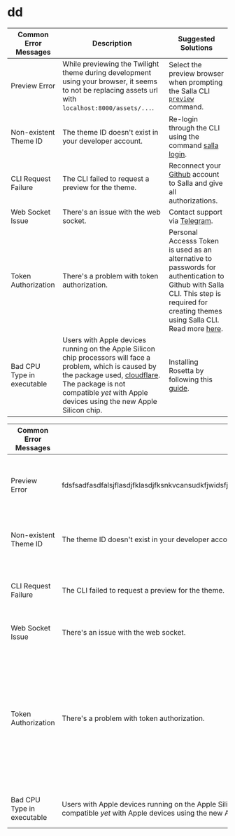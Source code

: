 # dd
| Common Error Messages | Description | Suggested Solutions |
| --- | --- | --- |
| Preview Error | While previewing the Twilight theme during development using your browser, it seems to not be replacing assets url with `localhost:8000/assets/...`. | Select the preview browser when prompting the Salla CLI [`preview`](doc-422776?nav=01HNA8QHCPJTCY5VSEZ616JCAK) command. |
| Non-existent Theme ID | The theme ID doesn't exist in your developer account. | Re-login through the CLI using the command [salla login](doc-422762?nav=01HNA8QHCPJTCY5VSEZ616JCAK). |
| CLI Request Failure | The CLI failed to request a preview for the theme. | Reconnect your [Github](https://github.com/) account to Salla and give all authorizations. |
| Web Socket Issue | There's an issue with the web socket. | Contact support via [Telegram](https://t.me/SallaSupportBot). |
| Token Authorization | There's a problem with token authorization. | Personal Accesss Token is used as an alternative to passwords for authentication to Github with Salla CLI. This step is required for creating themes using Salla CLI. Read more [here](doc-422769?nav=01HNA8QHCPJTCY5VSEZ616JCAK).  |
| Bad CPU Type in executable | Users with Apple devices running on the Apple Silicon chip processors will face a problem, which is caused by the package used, [cloudflare](https://www.npmjs.com/package/cloudflare). The package is not compatible *yet* with Apple devices using the new Apple Silicon chip. | Installing Rosetta by following this [guide](doc-422761?nav=01HNA8QHCPJTCY5VSEZ616JCAK). 



| Common Error Messages | Description | Suggested Solutions |
| --- | --- | --- |
| Preview Error | fdsfsadfasdfalsjflasdjfklasdjfksnkvcansudkfjwidsfjaosifjdiosfmnadskifjaoisdfjaosdfjiasdjfoadsjfmoasdjfaosdmfcadlsfjaosdfmcodsaijfoaisjfasodfjasodjfasdjfosdfjoads| Select the preview browser when prompting the Salla CLI [`preview`](doc-422776?nav=01HNA8QHCPJTCY5VSEZ616JCAK) command. |
| Non-existent Theme ID | The theme ID doesn't exist in your developer account. | Re-login through the CLI using the command [salla login](doc-422762?nav=01HNA8QHCPJTCY5VSEZ616JCAK). |
| CLI Request Failure | The CLI failed to request a preview for the theme. | Reconnect your [Github](https://github.com/) account to Salla and give all authorizations. |
| Web Socket Issue | There's an issue with the web socket. | Contact support via [Telegram](https://t.me/SallaSupportBot). |
| Token Authorization | There's a problem with token authorization. | Personal Accesss Token is used as an alternative to passwords for authentication to Github with Salla CLI. This step is required for creating themes using Salla CLI. Read more [here](doc-422769?nav=01HNA8QHCPJTCY5VSEZ616JCAK).  |
| Bad CPU Type in executable | Users with Apple devices running on the Apple Silicon chip processors will face a problem, which is caused by the package used, [cloudflare](https://www.npmjs.com/package/cloudflare). The package is not compatible *yet* with Apple devices using the new Apple Silicon chip. | Installing Rosetta by following this [guide](doc-422761?nav=01HNA8QHCPJTCY5VSEZ616JCAK). 